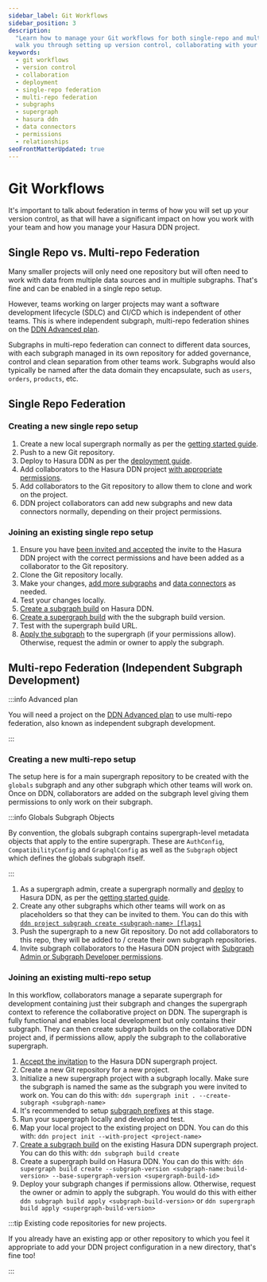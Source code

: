 ```yaml
---
sidebar_label: Git Workflows
sidebar_position: 3
description:
  "Learn how to manage your Git workflows for both single-repo and multi-repo federation in Hasura DDN. This guide will
  walk you through setting up version control, collaborating with your team, and deploying your supergraph."
keywords:
  - git workflows
  - version control
  - collaboration
  - deployment
  - single-repo federation
  - multi-repo federation
  - subgraphs
  - supergraph
  - hasura ddn
  - data connectors
  - permissions
  - relationships
seoFrontMatterUpdated: true
---
```


# Git Workflows

It's important to talk about federation in terms of how you will set up your version control, as that will have a
significant impact on how you work with your team and how you manage your Hasura DDN project.

## Single Repo vs. Multi-repo Federation

Many smaller projects will only need one repository but will often need to work with data from multiple data sources and
in multiple subgraphs. That's fine and can be enabled in a single repo setup.

However, teams working on larger projects may want a software development lifecycle (SDLC) and CI/CD which is
independent of other teams. This is where independent subgraph, multi-repo federation shines on the
[DDN Advanced plan](https://hasura.io/pricing).

Subgraphs in multi-repo federation can connect to different data sources, with each subgraph managed in its own
repository for added governance, control and clean separation from other teams work. Subgraphs would also typically be
named after the data domain they encapsulate, such as `users`, `orders`, `products`, etc.

## Single Repo Federation

### Creating a new single repo setup

1. Create a new local supergraph normally as per the [getting started guide](/getting-started/build/index.mdx).
2. Push to a new Git repository.
3. Deploy to Hasura DDN as per the [deployment guide](/getting-started/deployment/index.mdx).
4. Add collaborators to the Hasura DDN project [with appropriate permissions](/getting-started/collaborate/invite/).
5. Add collaborators to the Git repository to allow them to clone and work on the project.
6. DDN project collaborators can add new subgraphs and new data connectors normally, depending on their project
   permissions.

### Joining an existing single repo setup

1. Ensure you have [been invited and accepted](/getting-started/collaborate/invite/) the invite to the Hasura DDN
   project with the correct permissions and have been added as a collaborator to the Git repository.
2. Clone the Git repository locally.
3. Make your changes, [add more subgraphs](/getting-started/build/init-subgraph) and
   [data connectors](/getting-started/build/03-connect-to-data/index.mdx) as needed.
4. Test your changes locally.
5. [Create a subgraph build](/cli/commands/ddn_subgraph_build_create.mdx) on Hasura DDN.
6. [Create a supergraph build](/cli/commands/ddn_supergraph_build_create.mdx) with the the subgraph build version.
7. Test with the supergraph build URL.
8. [Apply the subgraph](/cli/commands/ddn_subgraph_build_apply.mdx) to the supergraph (if your permissions allow).
   Otherwise, request the admin or owner to apply the subgraph.

## Multi-repo Federation (Independent Subgraph Development)

:::info Advanced plan

You will need a project on the [DDN Advanced plan](https://hasura.io/pricing) to use multi-repo federation, also known
as independent subgraph development.

:::

### Creating a new multi-repo setup

The setup here is for a main supergraph repository to be created with the `globals` subgraph and any other subgraph
which other teams will work on. Once on DDN, collaborators are added on the subgraph level giving them permissions to
only work on their subgraph.

:::info Globals Subgraph Objects

By convention, the globals subgraph contains supergraph-level metadata objects that apply to the entire supergraph.
These are `AuthConfig`, `CompatibilityConfig` and `GraphqlConfig` as well as the `Subgraph` object which defines the
globals subgraph itself.

:::

1. As a supergraph admin, create a supergraph normally and [deploy](/getting-started/deployment/index.mdx) to Hasura
   DDN, as per the [getting started guide](/getting-started/build/index.mdx).
2. Create any other subgraphs which other teams will work on as placeholders so that they can be invited to them. You
   can do this with [`ddn project subgraph create <subgraph-name> [flags]`](/cli/commands/ddn_subgraph_add.mdx)
3. Push the supergraph to a new Git repository. Do not add collaborators to this repo, they will be added to / create
   their own subgraph repositories.
4. Invite subgraph collaborators to the Hasura DDN project with
   [Subgraph Admin or Subgraph Developer permissions](/getting-started/collaborate/invite/).

### Joining an existing multi-repo setup

In this workflow, collaborators manage a separate supergraph for development containing just their subgraph and changes
the supergraph context to reference the collaborative project on DDN. The supergraph is fully functional and enables
local development but only contains their subgraph. They can then create subgraph builds on the collaborative DDN
project and, if permissions allow, apply the subgraph to the collaborative supergraph.

1. [Accept the invitation](/getting-started/collaborate/invite/) to the Hasura DDN supergraph project.
2. Create a new Git repository for a new project.
3. Initialize a new supergraph project with a subgraph locally. Make sure the subgraph is named the same as the subgraph
   you were invited to work on. You can do this with: `ddn supergraph init . --create-subgraph <subgraph-name>`
4. It's recommended to setup [subgraph prefixes](/federation/subgraph-prefixing.mdx) at this stage.
5. Run your supergraph locally and develop and test.
6. Map your local project to the existing project on DDN. You can do this with:
   `ddn project init --with-project <project-name>`
7. [Create a subgraph build](/cli/commands/ddn_subgraph_build_create.mdx) on the existing Hasura DDN supergraph project.
   You can do this with: `ddn subgraph build create`
8. Create a supergraph build on Hasura DDN. You can do this with:
   `ddn supergraph build create --subgraph-version <subgraph-name:build-version> --base-supergraph-version <supergraph-build-id>`
9. Deploy your subgraph changes if permissions allow. Otherwise, request the owner or admin to apply the subgraph. You
   would do this with either `ddn subgraph build apply <subgraph-build-version>` or
   `ddn supergraph build apply <supergraph-build-version>`

:::tip Existing code repositories for new projects.

If you already have an existing app or other repository to which you feel it appropriate to add your DDN project
configuration in a new directory, that's fine too!

:::
